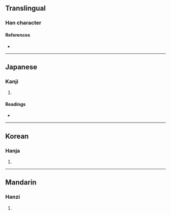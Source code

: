 {{character info/new}}
==Translingual==

===Han character===
{{Han char|rn=9|rad=人|as=15|sn=17|four=|canj=OHLC|ids=⿰亻質}}

====References====
* {{Han ref|kx=0120.260|dkj=01259|dj=0254.240|hdz=10235.070|uh=5128|ud=20776}}

----

==Japanese==

===Kanji===
{{ja-kanji|grade=|rs=人15}}

# {{defn|lang=ja|sort=人15}}

====Readings====
* {{ja-readings|on=[[しつ]] (shitsu), [[しち]] (shichi)|kun=[[ただしい]] (tadashii)}}

----

==Korean==

===Hanja===
{{ko-hanja|hangeul=질|rv=jil|mr=chil}}

# {{defn|lang=ko|sort=人15}}

----

==Mandarin==

===Hanzi===
{{cmn-hanzi|pin=[[zhí]] ([[zhi2]])|wg=chih<sup>2</sup>}}

# {{defn|lang=cmn|sort=人15}}